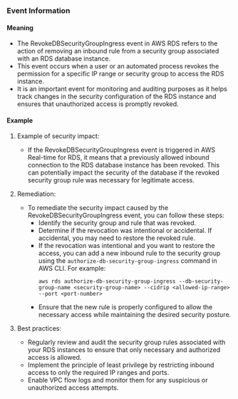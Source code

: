 
### Event Information

#### Meaning

- The RevokeDBSecurityGroupIngress event in AWS RDS refers to the action of removing an inbound rule from a security group associated with an RDS database instance.
- This event occurs when a user or an automated process revokes the permission for a specific IP range or security group to access the RDS instance.
- It is an important event for monitoring and auditing purposes as it helps track changes in the security configuration of the RDS instance and ensures that unauthorized access is promptly revoked.

#### Example

1. Example of security impact: 
   - If the RevokeDBSecurityGroupIngress event is triggered in AWS Real-time for RDS, it means that a previously allowed inbound connection to the RDS database instance has been revoked. This can potentially impact the security of the database if the revoked security group rule was necessary for legitimate access.

2. Remediation:
   - To remediate the security impact caused by the RevokeDBSecurityGroupIngress event, you can follow these steps:
     - Identify the security group and rule that was revoked.
     - Determine if the revocation was intentional or accidental. If accidental, you may need to restore the revoked rule.
     - If the revocation was intentional and you want to restore the access, you can add a new inbound rule to the security group using the `authorize-db-security-group-ingress` command in AWS CLI. For example:
       ```
       aws rds authorize-db-security-group-ingress --db-security-group-name <security-group-name> --cidrip <allowed-ip-range> --port <port-number>
       ```
     - Ensure that the new rule is properly configured to allow the necessary access while maintaining the desired security posture.

3. Best practices:
   - Regularly review and audit the security group rules associated with your RDS instances to ensure that only necessary and authorized access is allowed.
   - Implement the principle of least privilege by restricting inbound access to only the required IP ranges and ports.
   - Enable VPC flow logs and monitor them for any suspicious or unauthorized access attempts.

